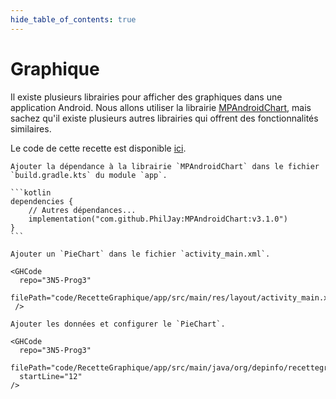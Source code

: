 ```yaml
---
hide_table_of_contents: true
---
```


# Graphique

Il existe plusieurs librairies pour afficher des graphiques dans une application Android.
Nous allons utiliser la librairie [MPAndroidChart](https://github.com/PhilJay/MPAndroidChart), mais sachez qu'il existe plusieurs autres librairies qui offrent des fonctionnalités similaires.

Le code de cette recette est disponible [ici](https://github.com/departement-info-cem/3N5-Prog3/tree/main/code/RecetteGraphique).

<Tabs queryString="recette-graphique">
  <TabItem value="build.gradle.kts" label="build.gradle.kts">

    Ajouter la dépendance à la librairie `MPAndroidChart` dans le fichier `build.gradle.kts` du module `app`.

    ```kotlin
    dependencies {
        // Autres dépendances...
        implementation("com.github.PhilJay:MPAndroidChart:v3.1.0")
    }
    ```

  </TabItem>
  <TabItem value="activity_main.xml" label="activity_main.xml">

    Ajouter un `PieChart` dans le fichier `activity_main.xml`.

    <GHCode
      repo="3N5-Prog3"
      filePath="code/RecetteGraphique/app/src/main/res/layout/activity_main.xml"
     />

  </TabItem>

  <TabItem value="MainActivity.kt" label="MainActivity.kt">

    Ajouter les données et configurer le `PieChart`.

    <GHCode
      repo="3N5-Prog3"
      filePath="code/RecetteGraphique/app/src/main/java/org/depinfo/recettegraphique/MainActivity.kt"
      startLine="12"
    />

  </TabItem>
</Tabs>